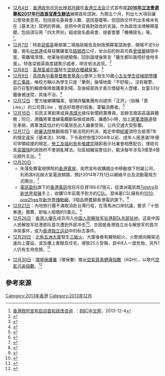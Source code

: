 * [[12月4日|12月4日]]：[[香港政务司司长|香港政务司司长]][[林郑月娥|林郑月娥]]在[[香港立法会|香港立法会]]正式宣布就'''[[2016年及2017年香港政治制度改革|2016年立法會選舉和2017年行政長官產生辦法]]'''展開首轮諮詢，为期五个月，列出七大項目讓公眾發表意見，包括提名委員會人數、選民基礎等。但諮詢文件列出多條未有在《基本法》寫明的界線，並把中央官員對政改的言論，作為政改法律解釋基礎，包括須沿用「四大界別」組成提名委員會、提委會要「機構提名」等。<ref name="启动首轮政改咨询">[http://www.bbc.co.uk/zhongwen/simp/china/2013/12/131204_hongkong_.shtml 香港政府宣布启动首轮政改咨询] {{Wayback|url=http://www.bbc.co.uk/zhongwen/simp/china/2013/12/131204_hongkong_.shtml |date=20131207094312 }}.：[[BBC中文网|BBC中文网]]，2013-12-4</ref>。
* [[12月7日|12月7日]]：特首[[梁振英|梁振英]]舉辦第二場施政報告及財政預算案諮詢會，開場不足5分鐘，兩名[[社民連|社民連]]成員投擲雞蛋及[[路姆西|路姆西]]公仔，坐台前的財政司長[[曾俊華|曾俊華]]額頭中蛋，需離場清理。他事後拒絕驗傷，回到論壇後笑言「醫生都叫我唔好食咁多蛋」。特首梁振英兩度譴責示威者，明言依法追究。<ref>{{cite news |title=財爺笑對中蛋 梁怒轟擲者 諮詢會拘3人 曾俊華：醫生都叫唔好食咁多 |url=http://news.mingpao.com/pns/%E8%B2%A1%E7%88%BA%E7%AC%91%E5%B0%8D%E4%B8%AD%E8%9B%8B%20%E6%A2%81%E6%80%92%E8%BD%9F%E6%93%B2%E8%80%85-%E8%AB%AE%E8%A9%A2%E6%9C%83%E6%8B%983%E4%BA%BA%20%20%E6%9B%BE%E4%BF%8A%E8%8F%AF%EF%BC%9A%E9%86%AB%E7%94%9F%E9%83%BD%E5%8F%AB%E5%94%94%E5%A5%BD%E9%A3%9F%E5%92%81%E5%A4%9A/web_tc/article/20131208/s00001/1386438551865 |publisher=[[明報|明報]] |date=2013年12月8日 |accessdate=2015年12月20日 |archive-date=2015年12月22日 |archive-url=https://web.archive.org/web/20151222082703/http://news.mingpao.com/pns/%E8%B2%A1%E7%88%BA%E7%AC%91%E5%B0%8D%E4%B8%AD%E8%9B%8B%20%E6%A2%81%E6%80%92%E8%BD%9F%E6%93%B2%E8%80%85-%E8%AB%AE%E8%A9%A2%E6%9C%83%E6%8B%983%E4%BA%BA%20%20%E6%9B%BE%E4%BF%8A%E8%8F%AF%EF%BC%9A%E9%86%AB%E7%94%9F%E9%83%BD%E5%8F%AB%E5%94%94%E5%A5%BD%E9%A3%9F%E5%92%81%E5%A4%9A/web_tc/article/20131208/s00001/1386438551865 |dead-url=no }}{{zh-hant}}</ref>
* [[12月8日|12月8日]]：[[荃灣|荃灣]][[荃威花園|荃威花園]]發生[[荃威花園空姐衣櫃藏尸案|空姐衣櫃藏屍案]]。<ref>{{cite news |title=空姐屍藏衣櫃　警鎖定前男友 |url=http://hk.apple.nextmedia.com/news/art/20131209/18543085 |publisher=[[蘋果日報_(香港)|蘋果日報]] |date=2013年12月9日 |accessdate=2017年2月19日 |archive-date=2017年2月19日 |archive-url=https://web.archive.org/web/20170219172648/http://hk.apple.nextmedia.com/news/art/20131209/18543085 |dead-url=no }}{{zh-hant}}</ref>
* [[12月9日|12月9日]]：[[荔枝角|荔枝角]][[中華基督教會基真小學|中華基督教會基真小學]]早上發生10歲[[基真小學女童墮樓事件|小五女學生從梯間墮樓死亡事故]]，唯校方稱以為學生只是「暈倒」操場地面「不舒服」，沒有報警，自行召聖約翰救傷隊救護車到場，及後經查詢才表示懷疑有人墮樓，女童33分鐘後被送院，其後不治。<ref>{{cite news|title=小五生墮斃 校方無報警 召聖約翰稱有人暈倒 醫生質疑延誤救治|url=http://news.mingpao.com/pns/%E5%B0%8F%E4%BA%94%E7%94%9F%E5%A2%AE%E6%96%83%20%E6%A0%A1%E6%96%B9%E7%84%A1%E5%A0%B1%E8%AD%A6-%E5%8F%AC%E8%81%96%E7%B4%84%E7%BF%B0%E7%A8%B1%E6%9C%89%E4%BA%BA%E6%9A%88%E5%80%92%20%E9%86%AB%E7%94%9F%E8%B3%AA%E7%96%91%E5%BB%B6%E8%AA%A4%E6%95%91%E6%B2%BB/web_tc/article/20131210/s00001/1386610637456|publisher=[[明報|明報]]|date=2013年12月10日|accessdate=2015年12月20日|archive-date=2015年12月22日|archive-url=https://web.archive.org/web/20151222153742/http://news.mingpao.com/pns/%E5%B0%8F%E4%BA%94%E7%94%9F%E5%A2%AE%E6%96%83%20%E6%A0%A1%E6%96%B9%E7%84%A1%E5%A0%B1%E8%AD%A6-%E5%8F%AC%E8%81%96%E7%B4%84%E7%BF%B0%E7%A8%B1%E6%9C%89%E4%BA%BA%E6%9A%88%E5%80%92%20%E9%86%AB%E7%94%9F%E8%B3%AA%E7%96%91%E5%BB%B6%E8%AA%A4%E6%95%91%E6%B2%BB/web_tc/article/20131210/s00001/1386610637456|dead-url=no}}{{zh-hant}}</ref>
* [[12月12日|12月12日]]：警方破網購騙案，發現詐騙集團有向提供「正評」（俗稱「賣Like」）的公司買Like ，營造好商譽的假象，蒙騙消費者。<ref>{{cite news|title=警破網購騙案 首拘賣like青年 騙子買「正評」谷人氣釣客|url=http://news.mingpao.com/pns/%E8%AD%A6%E7%A0%B4%E7%B6%B2%E8%B3%BC%E9%A8%99%E6%A1%88%20%E9%A6%96%E6%8B%98%E8%B3%A3like%E9%9D%92%E5%B9%B4-%E9%A8%99%E5%AD%90%E8%B2%B7%E3%80%8C%E6%AD%A3%E8%A9%95%E3%80%8D%E8%B0%B7%E4%BA%BA%E6%B0%A3%E9%87%A3%E5%AE%A2/web_tc/article/20131213/s00002/1386870559320|publisher=[[明報|明報]]|date=2013年12月13日|accessdate=2015年12月20日|archive-date=2015年12月22日|archive-url=https://web.archive.org/web/20151222094020/http://news.mingpao.com/pns/%E8%AD%A6%E7%A0%B4%E7%B6%B2%E8%B3%BC%E9%A8%99%E6%A1%88%20%E9%A6%96%E6%8B%98%E8%B3%A3like%E9%9D%92%E5%B9%B4-%E9%A8%99%E5%AD%90%E8%B2%B7%E3%80%8C%E6%AD%A3%E8%A9%95%E3%80%8D%E8%B0%B7%E4%BA%BA%E6%B0%A3%E9%87%A3%E5%AE%A2/web_tc/article/20131213/s00002/1386870559320|dead-url=no}}{{zh-hant}}</ref>
* [[12月16日|12月16日]]：前民主黨創黨成員[[馮煒光|馮煒光]]接任新聞統籌專員，並辭去南區區議員職務；同日，港鐵將軍澳線電纜斷裂做成故障，癱瘓5小時，加上[[將軍澳隧道|將軍澳隧道]]發生車禍，將軍澳區估計約10萬居民出入嚴重受阻，公共交通大受影響。
* [[12月17日|12月17日]]：[[終審法院|終審法院]]推翻兩個下級法院的判決，裁定申領[[綜援|綜援]]須符合居港7年的規定違反《基本法》36條，下令政府恢復2004年以前、成年人居港滿1年便可申領綜援的規定。[[勞工及福利局|勞工及福利局]]長[[張建宗|張建宗]]隨即表示社署會相應配合，律政司長[[袁國強|袁國強]]則說政府不會胡亂釋法。社區組織協會估計，裁決每年涉及3億至4億元額外支出。<ref>{{cite news|title=終院：居港1年可領綜援 裁7年要求違憲 社協：研挑戰公屋資格|url=http://news.mingpao.com/pns/%E7%B5%82%E9%99%A2%EF%BC%9A%E5%B1%85%E6%B8%AF1%E5%B9%B4%E5%8F%AF%E9%A0%98%E7%B6%9C%E6%8F%B4-%E8%A3%817%E5%B9%B4%E8%A6%81%E6%B1%82%E9%81%95%E6%86%B2%20%20%E7%A4%BE%E5%8D%94%EF%BC%9A%E7%A0%94%E6%8C%91%E6%88%B0%E5%85%AC%E5%B1%8B%E8%B3%87%E6%A0%BC/web_tc/article/20131218/s00001/1387302283830|publisher=[[明報|明報]]|date=2013年12月18日|accessdate=2015年12月20日|archive-date=2015年12月22日|archive-url=https://web.archive.org/web/20151222120236/http://news.mingpao.com/pns/%E7%B5%82%E9%99%A2%EF%BC%9A%E5%B1%85%E6%B8%AF1%E5%B9%B4%E5%8F%AF%E9%A0%98%E7%B6%9C%E6%8F%B4-%E8%A3%817%E5%B9%B4%E8%A6%81%E6%B1%82%E9%81%95%E6%86%B2%20%20%E7%A4%BE%E5%8D%94%EF%BC%9A%E7%A0%94%E6%8C%91%E6%88%B0%E5%85%AC%E5%B1%8B%E8%B3%87%E6%A0%BC/web_tc/article/20131218/s00001/1387302283830|dead-url=no}}{{zh-hant}}</ref>
* [[12月20日|12月20日]]：
**失落免費電視牌照的[[香港電視網絡|香港電視]]，突然宣布收購國企中移動旗下附屬公司，利用其8兆赫大氣電波頻譜，預計2014年7月1日以網絡平台及流動電視方式開台。<ref>{{cite news|title=港視復活 7．1開台 購中移動頻譜 進軍流動電視|url=http://news.mingpao.com/pns/%E6%B8%AF%E8%A6%96%E5%BE%A9%E6%B4%BB%207%EF%BC%8E1%E9%96%8B%E5%8F%B0-%E8%B3%BC%E4%B8%AD%E7%A7%BB%E5%8B%95%E9%A0%BB%E8%AD%9C%20%E9%80%B2%E8%BB%8D%E6%B5%81%E5%8B%95%E9%9B%BB%E8%A6%96/web_tc/article/20131221/s00001/1387562609631|publisher=[[明報|明報]]|date=2013年12月21日|accessdate=2015年12月20日|archive-date=2015年12月22日|archive-url=https://web.archive.org/web/20151222123156/http://news.mingpao.com/pns/%E6%B8%AF%E8%A6%96%E5%BE%A9%E6%B4%BB%207%EF%BC%8E1%E9%96%8B%E5%8F%B0-%E8%B3%BC%E4%B8%AD%E7%A7%BB%E5%8B%95%E9%A0%BB%E8%AD%9C%20%E9%80%B2%E8%BB%8D%E6%B5%81%E5%8B%95%E9%9B%BB%E8%A6%96/web_tc/article/20131221/s00001/1387562609631|dead-url=no}}{{zh-hant}}</ref>
**[[電訊盈科|電訊盈科]]旗下的[[香港電訊|香港電訊]]信託斥巨資188.67億元，從澳洲電訊商[[Telstra|Telstra]]及[[新世界發展|新世界發展]]手上，收購12年前賣予對方的[[香港移動通訊|CSL]]。意味着CSL擁有的[[1010|1010]]、[[one2free|one2free]]及[[新世界傳動網|新世界傳動網]]，3個品牌盡歸香港電訊旗下。<ref>{{cite news|title=李澤楷189億元重奪CSL 電訊商5變4 外界憂加價|url=http://news.mingpao.com/pns/%E6%9D%8E%E6%BE%A4%E6%A5%B7189%E5%84%84%E5%85%83%E9%87%8D%E5%A5%AAcsl-%E9%9B%BB%E8%A8%8A%E5%95%865%E8%AE%8A4%20%20%E5%A4%96%E7%95%8C%E6%86%82%E5%8A%A0%E5%83%B9/web_tc/article/20131221/s00002/1387562623842|publisher=[[明報|明報]]|date=2013年12月21日|accessdate=2015年12月20日|archive-date=2015年12月22日|archive-url=https://web.archive.org/web/20151222143245/http://news.mingpao.com/pns/%E6%9D%8E%E6%BE%A4%E6%A5%B7189%E5%84%84%E5%85%83%E9%87%8D%E5%A5%AAcsl-%E9%9B%BB%E8%A8%8A%E5%95%865%E8%AE%8A4%20%20%E5%A4%96%E7%95%8C%E6%86%82%E5%8A%A0%E5%83%B9/web_tc/article/20131221/s00002/1387562623842|dead-url=no}}{{zh-hant}}</ref>
* [[12月21日|12月21日]]：內地旅行團不滿取消赴台灣行程，在落馬洲口岸抗議，要求「十倍奉還」團費，即每人賠償約5萬元。<ref>{{cite news|title=內地旅客拒離港 逼十倍奉還 簽證問題取消赴台灣 旅社賠5000人幣|url=http://news.mingpao.com/pns/%E5%85%A7%E5%9C%B0%E6%97%85%E5%AE%A2%E6%8B%92%E9%9B%A2%E6%B8%AF%20%20%E9%80%BC%E5%8D%81%E5%80%8D%E5%A5%89%E9%82%84-%E7%B0%BD%E8%AD%89%E5%95%8F%E9%A1%8C%E5%8F%96%E6%B6%88%E8%B5%B4%E5%8F%B0%E7%81%A3%20%20%E6%97%85%E7%A4%BE%E8%B3%A05000%E4%BA%BA%E5%B9%A3/web_tc/article/20131222/s00002/1387648815226|publisher=[[明報|明報]]|date=2013年12月22日|accessdate=2015年12月20日|archive-date=2015年12月22日|archive-url=https://web.archive.org/web/20151222115347/http://news.mingpao.com/pns/%E5%85%A7%E5%9C%B0%E6%97%85%E5%AE%A2%E6%8B%92%E9%9B%A2%E6%B8%AF%20%20%E9%80%BC%E5%8D%81%E5%80%8D%E5%A5%89%E9%82%84-%E7%B0%BD%E8%AD%89%E5%95%8F%E9%A1%8C%E5%8F%96%E6%B6%88%E8%B5%B4%E5%8F%B0%E7%81%A3%20%20%E6%97%85%E7%A4%BE%E8%B3%A05000%E4%BA%BA%E5%B9%A3/web_tc/article/20131222/s00002/1387648815226|dead-url=no}}{{zh-hant}}</ref>
* [[12月26日|12月26日]]：[[香港人優先|香港人優先]]成员闯入[[中國人民解放軍駐香港部隊|中国人民解放军驻港部队]][[中國人民解放軍駐香港部隊大廈|总部驻地]]。这是中国人民解放军驻港部队首次遭到外部冲击<ref>{{Cite web |url=https://www.bbc.com/zhongwen/simp/china/2013/12/131228_hongkong_china_army_protest |title=中国驻港军营首遭示威者冲击引网民大哗 |accessdate=2021-04-22 |author=撰稿：叶靖斯 |date=2013-12-28 |work=责编：萧尔 |publisher=BBC NEWS 中文 |language=Zh-hans |archive-date=2021-05-01 |archive-url=https://web.archive.org/web/20210501031632/https://www.bbc.com/zhongwen/simp/china/2013/12/131228_hongkong_china_army_protest |dead-url=no }}</ref>。亦因是香港独立派与解放军的首次冲突事件，成为[[香港獨立運動|香港独立运动]]中的标志事件。
* [[12月29日|12月29日]]：[[北角|北角]][[五洲大廈|五洲大廈]]發生[[香港火警分級制度#三級火警|三級火]]，大廈後巷有雜物起火，火勢燒向棚架迅速向上蔓延，波及樓上賓館及住宅，導致25人受傷，其中8人一度危殆，另外1人仍有生命危險。<ref>{{cite news |title=火燒五洲賓館續營業 |url=http://hk.apple.nextmedia.com/news/art/20140104/18578360 |publisher=[[蘋果日報_(香港)|蘋果日報]] |date=2014年1月4日 |accessdate=2014年1月4日 |archive-date=2015年9月11日 |archive-url=https://web.archive.org/web/20150911012731/http://hk.apple.nextmedia.com/news/art/20140104/18578360 |dead-url=no }}{{zh-hant}}</ref>
<noinclude>
* [[12月30日|12月30日]]：[[環境保護署|環境保護署]]（環保署）推出[[香港空氣質素健康指數|空氣質素健康指數]]（AQHI），以取代[[香港空氣污染指數|空氣污染指數]]。<ref>{{Cite web |url=http://www.aqhi.gov.hk/tc/what-is-aqhi/about-aqhi.html |title=空氣質素健康指數 |access-date=2018-03-03 |archive-url=https://web.archive.org/web/20140314072003/http://www.aqhi.gov.hk/tc/what-is-aqhi/about-aqhi.html |archive-date=2014-03-14 |dead-url=yes }}</ref>

== 參考來源 ==
{{reflist}}
{{Portal:香港新聞動態/存檔目錄}}
[[Category:2013年香港|Category:2013年香港]]
[[Category:2013年12月|Category:2013年12月]]
</noinclude>
